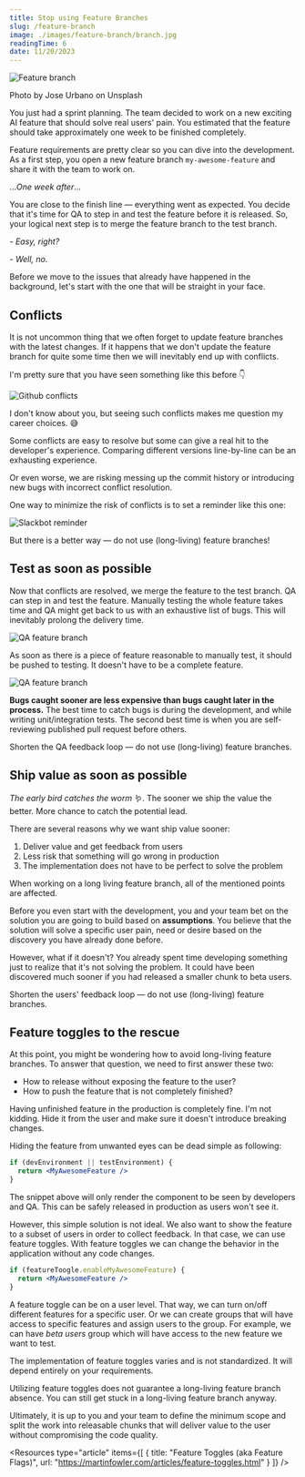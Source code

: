 ```yaml
---
title: Stop using Feature Branches
slug: /feature-branch
image: ./images/feature-branch/branch.jpg
readingTime: 6
date: 11/20/2023
---
```


<AIBadge />

<Intro
  title={props.pageContext.frontmatter.title}
  readingTime={props.pageContext.frontmatter.readingTime}
  date={props.pageContext.frontmatter.date}
/>

![Feature branch](./images/feature-branch/branch.jpg)

<PhotoCaption>Photo by Jose Urbano on Unsplash </PhotoCaption>

You just had a sprint planning. The team decided to work on a new exciting AI feature that should solve real users' pain.
You estimated that the feature should take approximately one week to be finished completely. 

Feature requirements are pretty clear so you can dive into the development. 
As a first step, you open a new feature branch `my-awesome-feature` and share it with the team to work on.

..._One week after_...

You are close to the finish line — everything went as expected. 
You decide that it's time for QA to step in and test the feature before it is released. 
So, your logical next step is to merge the feature branch to the test branch. 

_- Easy, right?_ 

_- Well, no._

Before we move to the issues that already have happened in the background, let's start with the one that will be straight in your face.   

## Conflicts

It is not uncommon thing that we often forget to update feature branches with the latest changes. 
If it happens that we don't update the feature branch for quite some time then we will inevitably end up with conflicts. 

I'm pretty sure that you have seen something like this before 👇

![Github conflicts](./images/feature-branch/conflicts.png)

I don't know about you, but seeing such conflicts makes me question my career choices. 😅

Some conflicts are easy to resolve but some can give a real hit to the developer's experience. 
Comparing different versions line-by-line can be an exhausting experience. 

Or even worse, we are risking messing up the commit history or introducing new bugs with incorrect conflict resolution. 

One way to minimize the risk of conflicts is to set a reminder like this one:

![Slackbot reminder](./images/feature-branch/slackbot-reminder.png)

But there is a better way — do not use (long-living) feature branches!

## Test as soon as possible

Now that conflicts are resolved, we merge the feature to the test branch. 
QA can step in and test the feature. Manually testing the whole feature takes time and QA might get back to us with an exhaustive list of bugs. 
This will inevitably prolong the delivery time.

![QA feature branch](./images/feature-branch/qa1.png)

As soon as there is a piece of feature reasonable to manually test, it should be pushed to testing. 
It doesn't have to be a complete feature. 

![QA feature branch](./images/feature-branch/qa2.png)

**Bugs caught sooner are less expensive than bugs caught later in the process.** 
The best time to catch bugs is during the development, and while writing unit/integration tests. 
The second best time is when you are self-reviewing published pull request before others.

Shorten the QA feedback loop — do not use (long-living) feature branches.

## Ship value as soon as possible

_The early bird catches the worm_ 🪱. The sooner we ship the value the better. More chance to catch the potential lead.

There are several reasons why we want ship value sooner:

1. Deliver value and get feedback from users
2. Less risk that something will go wrong in production
3. The implementation does not have to be perfect to solve the problem

When working on a long living feature branch, all of the mentioned points are affected. 

Before you even start with the development, you and your team bet on the solution you are going to build based on **assumptions**.
You believe that the solution will solve a specific user pain, need or desire based on the discovery you have already done before.  

However, what if it doesn't? You already spent time developing something just to realize that it's not solving the problem. 
It could have been discovered much sooner if you had released a smaller chunk to beta users. 

Shorten the users' feedback loop — do not use (long-living) feature branches.

## Feature toggles to the rescue

At this point, you might be wondering how to avoid long-living feature branches. 
To answer that question, we need to first answer these two:

- How to release without exposing the feature to the user?
- How to push the feature that is not completely finished?

Having unfinished feature in the production is completely fine. 
I'm not kidding. Hide it from the user and make sure it doesn't introduce breaking changes. 

Hiding the feature from unwanted eyes can be dead simple as following:

```jsx
if (devEnvironment || testEnvironment) {
  return <MyAwesomeFeature />
}
```

The snippet above will only render the component to be seen by developers and QA. 
This can be safely released in production as users won't see it. 

However, this simple solution is not ideal. We also want to show the feature to a subset of users in order to collect feedback.
In that case, we can use feature toggles. With feature toggles we can change the behavior in the application without any code changes.

```jsx
if (featureToogle.enableMyAwesomeFeature) {
  return <MyAwesomeFeature />
}
```

A feature toggle can be on a user level. That way, we can turn on/off different features for a specific user. 
Or we can create groups that will have access to specific features and assign users to the group. 
For example, we can have _beta users_ group which will have access to the new feature we want to test.

The implementation of feature toggles varies and is not standardized. It will depend entirely on your requirements.

Utilizing feature toggles does not guarantee a long-living feature branch absence. You can still get stuck in a long-living feature branch anyway.

Ultimately, it is up to you and your team to define the minimum scope and split the work into releasable chunks that 
will deliver value to the user without compromising the code quality.

<Resources 
  type="article" 
  items={[
    {
      title: "Feature Toggles (aka Feature Flags)", 
      url: "https://martinfowler.com/articles/feature-toggles.html"
    }
  ]} 
/>